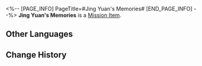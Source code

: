 <%-- [PAGE_INFO]
PageTitle=#Jing Yuan's Memories#
[END_PAGE_INFO] --%>
{{Item Infobox
|id          = 140221
|image       = Item Jing Yuan's Memories.png
|type        = Mission Item
|invCategory = Missions
|rarity      = 3
|effect      = 
|description = Jing Yuan still clearly remembers those two young pilots. They were optimistic, brave, and talented. But, he also remembers how it all ended.
}}
'''Jing Yuan's Memories''' is a [[Mission Item]].

==Other Languages==
{{Other Languages
|en   = Jing Yuan's Memories
|zhs  = 景元的回忆
|zht  = 景元的回憶
|ja   = 景元の記憶
|ko   = 경원의 기억
|es   = Recuerdos de Jing Yuan
|fr   = Souvenirs de Jing Yuan
|ru   = Воспоминание Цзин Юаня
|th   = ความทรงจำของ Jing Yuan
|vi   = Hồi Ức Của Jing Yuan
|de   = Jing Yuans Erinnerungen
|id   = Kenangan Jing Yuan
|pt   = Memórias de Jing Yuan
}}

==Change History==
{{Change History|1.2}}